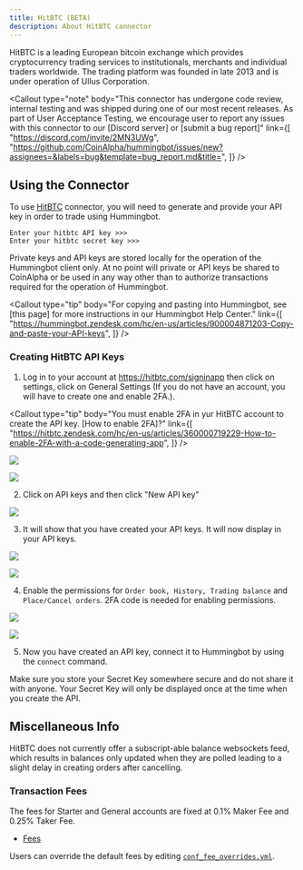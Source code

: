 ```yaml
---
title: HitBTC (BETA)
description: About HitBTC connector
---
```



HitBTC is a leading European bitcoin exchange which provides cryptocurrency trading services to institutionals, merchants and individual traders worldwide. The trading platform was founded in late 2013 and is under operation of Ullus Corporation.

<Callout
  type="note"
  body="This connector has undergone code review, internal testing and was shipped during one of our most recent releases. As part of User Acceptance Testing, we encourage user to report any issues with this connector to our [Discord server] or [submit a bug report]"
  link={[
    "https://discord.com/invite/2MN3UWg",
    "https://github.com/CoinAlpha/hummingbot/issues/new?assignees=&labels=bug&template=bug_report.md&title=",
  ]}
/>

## Using the Connector

To use [HitBTC](https://hitbtc.com/) connector, you will need to generate and provide your API key in order to trade using Hummingbot.

```
Enter your hitbtc API key >>>
Enter your hitbtc secret key >>>
```

Private keys and API keys are stored locally for the operation of the Hummingbot client only. At no point will private or API keys be shared to CoinAlpha or be used in any way other than to authorize transactions required for the operation of Hummingbot.

<Callout
  type="tip"
  body="For copying and pasting into Hummingbot, see [this page] for more instructions in our Hummingbot Help Center."
  link={[
    "https://hummingbot.zendesk.com/hc/en-us/articles/900004871203-Copy-and-paste-your-API-keys",
  ]}
/>

### Creating HitBTC API Keys

1. Log in to your account at https://hitbtc.com/signinapp then click on settings, click on General Settings (If you do not have an account, you will have to create one and enable 2FA.).

<Callout
  type="tip"
  body="You must enable 2FA in yur HitBTC account to create the API key. [How to enable 2FA]?"
  link={[
    "https://hitbtc.zendesk.com/hc/en-us/articles/360000719229-How-to-enable-2FA-with-a-code-generating-app",
  ]}
/>

![](/img/hitbtc-settings.PNG)

![](/img/hitbtc.PNG)

2. Click on API keys and then click "New API key"

![](/img/hitbtc-api.PNG)

3. It will show that you have created your API keys. It will now display in your API keys.

![](img/hitbtc-api-key.PNG)

![](/img/api-hitbtc.png)

4. Enable the permissions for `Order book, History, Trading balance` and `Place/Cancel orders`. 2FA code is needed for enabling permissions.

![](/img/hitbtc-2fa.PNG)

![](/img/hitbtc-api-permission.png)

5. Now you have created an API key, connect it to Hummingbot by using the `connect` command.

Make sure you store your Secret Key somewhere secure and do not share it with anyone. Your Secret Key will only be displayed once at the time when you create the API.

<Callout
  type="warning"
  body="If you lose your Secret Key, you can delete the API and create a new one. However, it will be impossible to reuse the same API."
/>

## Miscellaneous Info

HitBTC does not currently offer a subscript-able balance websockets feed, which results in balances only updated when they are polled leading to a slight delay in creating orders after cancelling.

<Callout type="note" body="USDT is labeled as USD." />

### Transaction Fees

The fees for Starter and General accounts are fixed at 0.1% Maker Fee and 0.25% Taker Fee.

- [Fees](https://hitbtc.com/fee-tier)

Users can override the default fees by editing [`conf_fee_overrides.yml`](https://docs.hummingbot.io/operation/adv-command-ref/#fee-override).
